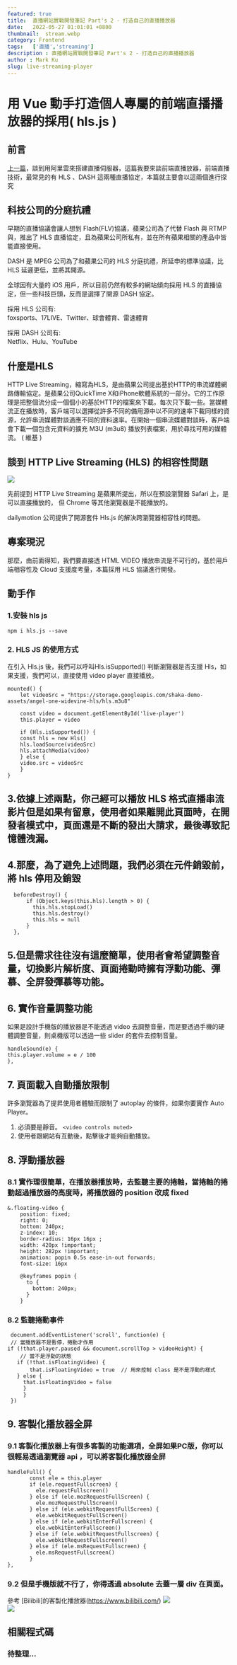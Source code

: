 ---
featured: true
title:  直播網站實戰開發筆記 Part's 2 - 打造自己的直播播放器
date:   2022-05-27 01:01:01 +0800
thumbnail:  stream.webp
category: Frontend
tags:   ['直播','streaming']
description : 直播網站實戰開發筆記 Part's 2 - 打造自己的直播播放器
author : Mark Ku
slug: live-streaming-player
---
# 用 Vue 動手打造個人專屬的前端直播播放器的採用( hls.js )
## 前言
[上一篇](https://blog.markkulab.net/2021/07/20/streaming/)，談到用阿里雲來搭建直播伺服器，這篇我要來談前端直播放器，前端直播技術，最常見的有 HLS 、DASH 這兩種直播協定，本篇就主要會以這兩個進行探究

## 科技公司的分庭抗禮
早期的直播協議會讓人想到 Flash(FLV)協議，蘋果公司為了代替 Flash 與 RTMP與，推出了 HLS 直播協定，且為蘋果公司所私有，並在所有蘋果相關的產品中皆能直接使用。  

DASH 是 MPEG 公司為了和蘋果公司的 HLS 分庭抗禮，所延申的標準協議，比HLS 延遲更低，並將其開源。  

全球因有大量的 iOS 用戶，所以目前仍然有較多的網站傾向採用 HLS 的直播協定，但一些科技巨頭，反而是選擇了開源 DASH 協定。  

採用 HLS 公司有:  
foxsports、17LIVE、Twitter、球會體育、雷速體育  

採用 DASH 公司有:  
Netflix、Hulu、YouTube   

## 什麼是HLS
HTTP Live Streaming，縮寫為HLS，是由蘋果公司提出基於HTTP的串流媒體網路傳輸協定。是蘋果公司QuickTime X和iPhone軟體系統的一部分。它的工作原理是把整個流分成一個個小的基於HTTP的檔案來下載，每次只下載一些。當媒體流正在播放時，客戶端可以選擇從許多不同的備用源中以不同的速率下載同樣的資源，允許串流媒體對談適應不同的資料速率。在開始一個串流媒體對談時，客戶端會下載一個包含元資料的擴充 M3U (m3u8) 播放列表檔案，用於尋找可用的媒體流。 ( 維基 )

## 談到 HTTP Live Streaming (HLS) 的相容性問題
![](https://i.imgur.com/Nqhf4Uv.png)

先前提到 HTTP Live Streaming 是蘋果所提出，所以在預設瀏覽器 Safari 上，是可以直接播放的， 但 Chrome 等其他瀏覽器是不能播放的。

dailymotion 公司提供了開源套件 Hls.js 的解決跨瀏覽器相容性的問題。

## 專案現況 
那麼，由前面得知，我們要直接透 HTML VIDEO 播放串流是不可行的，基於用戶端相容性及 Cloud 支援度考量，本篇採用 HLS 協議進行開發。

## 動手作
### 1.安裝 hls js 
```
npm i hls.js --save
```

### 2. HLS JS 的使用方式

在引入 Hls.js 後，我們可以呼叫Hls.isSupported() 判斷瀏覽器是否支援 Hls，如果支援，我們可以，直接使用 video player 直接播放。
```
mounted() {
	let videoSrc = "https://storage.googleapis.com/shaka-demo-assets/angel-one-widevine-hls/hls.m3u8"
	
	const video = document.getElementById('live-player')
	this.player = video

	if (Hls.isSupported()) {
	const hls = new Hls()
	hls.loadSource(videoSrc)
	hls.attachMedia(video)
	} else {
	video.src = videoSrc
	}
}
```

## 3.依據上述兩點，你己經可以播放 HLS 格式直播串流影片但是如果有留意，使用者如果離開此頁面時，在開發者模式中，頁面還是不斷的發出大請求，最後導致記憶體洩漏。

## 4.那麼，為了避免上述問題，我們必須在元件銷毀前，將 hls 停用及銷毀
```
  beforeDestroy() {     	  
      if (Object.keys(this.hls).length > 0) {
        this.hls.stopLoad()
        this.hls.destroy()
        this.hls = null
      }
  },
```

## 5.但是需求往往沒有這麼簡單，使用者會希望調整音量，切換影片解析度、頁面捲動時擁有浮動功能、彈慕、全屏發彈慕等功能。

## 6. 實作音量調整功能
如果是設計手機版的播放器是不能透過 video 去調整音量，而是要透過手機的硬體調整音量，則桌機版可以透過一些 slider 的套件去控制音量。

```
handleSound(e) {
this.player.volume = e / 100
},
```

## 7. 頁面載入自動播放限制
許多瀏覽器為了提昇使用者體驗而限制了 autoplay 的條件，如果你要實作 Auto Player。   
1. 必須要是靜音。
`<video controls muted>`
2. 使用者跟網站有互動後，點擊後才能夠自動播放。

## 8. 浮動播放器
### 8.1 實作理很簡單，在播放器播放時，去監聽主要的捲軸，當捲軸的捲動超過播放器的高度時，將播放器的 position 改成 fixed

```
&.floating-video {
    position: fixed;
    right: 0;
    bottom: 240px;
    z-index: 10;
    border-radius: 16px 16px ;
    width: 420px !important;
    height: 282px !important;
    animation: popin 0.5s ease-in-out forwards;
    font-size: 16px

    @keyframes popin {
      to {
        bottom: 240px;
      }
    }
```

### 8.2 監聽捲動事件

```
 document.addEventListener('scroll', function(e) {
 // 當播放器不是暫停，捲動才作用
if (!that.player.paused && document.scrollTop > videoHeight) {
	// 當不是浮動的狀態
   if (!that.isFloatingVideo) {
       that.isFloatingVideo = true  // 用來控制 class 是不是浮動的樣式
   } else {
     that.isFloatingVideo = false
     }
	 }
 })
```

## 9. 客製化播放器全屏
### 9.1 客製化播放器上有很多客製的功能選項，全屏如果PC版，你可以很輕易透過瀏覽器 api ，可以將客製化播放器全屏

```
handleFull() {
       const ele = this.player
       if (ele.requestFullscreen) {
         ele.requestFullscreen()
       } else if (ele.mozRequestFullScreen) {
         ele.mozRequestFullScreen()
       } else if (ele.webkitRequestFullScreen) {
         ele.webkitRequestFullScreen()
       } else if (ele.webkitEnterFullscreen) {
         ele.webkitEnterFullscreen()
       } else if (ele.webkitRequestFullscreen) {
         ele.webkitRequestFullscreen()
       } else if (ele.msRequestFullscreen) {
         ele.msRequestFullscreen()
       }
},
```

### 9.2 但是手機版就不行了，你得透過 absolute 去蓋一層 div 在頁面。
參考 [Bilibili]的客製化播放器(https://www.bilibili.com/) 
![](https://i.imgur.com/Cqp9Il0.png)  
![](https://i.imgur.com/sMZBXGK.png)  

## 相關程式碼
### 待整理...
